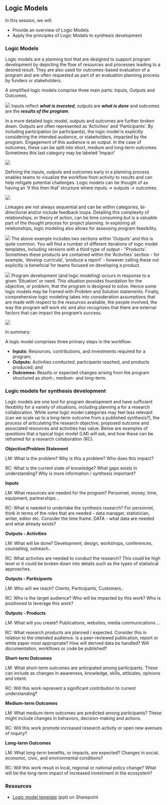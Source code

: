 ## Logic Models

In this session, we will:

- Provide an overview of Logic Models
- Apply the principles of Logic Models to synthesis development

### Logic Models

Logic models are a planning tool that are designed to support program development by depicting the flow of resources and processes leading to a desired result. They are also used for outcomes-based evaluation of a program and are often requested as part of an evaluation planning process by funders or stakeholders.  

A simplified logic models comprise three main parts: Inputs, Outputs and Outcomes.

![](images/LM1.png)
Inputs reflect ***what is invested***, outputs are ***what is done*** and outcomes are the ***results of the program***.

In a more detailed logic model, outputs and outcomes are further broken down. Outputs are often represented as 'Activities' and 'Participants'. By including participation (or participants), the logic model is explicitly considering the intended audience, or stakeholders, impacted by the program. Engagement of this audience is an output. In the case of outcomes, these can be split into short, medium and long-term outcomes. Sometimes this last category may be labeled 'Impact'

![](images/LM2.png)

Defining the inputs, outputs and outcomes early in a planning process enables teams to visualize the workflow from activity to results and can help mitigate potential challenges. Logic models can be thought of as having an 'if this then that' structure where inputs -> outputs -> outcomes.

![](images/LM3.png)

Linkages are not always sequential and can be within categories, bi-directional and/or include feedback loops. Detailing this complexity of relationships, or theory of action, can be time consuming but is a valuable part of the thought process for project planning. In exploring all relationships, logic modeling also allows for assessing program feasibility.

![](images/LM4.png)
The above example includes two sections within 'Outputs' and this is quite common. You will find a number of different iterations of logic model templates, including versions with a third type of output - "Products'. Sometimes these products are contained within the 'Activities' section - for example, 'develop curricula', 'produce a report' - however calling these out explicitly is beneficial for teams focused on developing a product.

![](images/LM5.png)
Program development (and logic modeling) occurs in response to a given 'Situation' or need. This situation provides foundation for the objective, or problem, that the program is designed to solve. Hence some logic models may be framed with Problem and Solution statements. Finally, comprehensive logic modeling takes into consideration assumptions that are made with respect to the resources available, the people involved, the way the program will work etc and also recognizes that there are external factors that can impact the program's success.

![](images/LM6.png)

In summary:

A logic model comprises three primary steps in the workflow:

- **Inputs:** Resources, contributions, and investments required for a program;
- **Outputs:** Activities conducted, participants reached, and products produced; and
- **Outcomes:** Results or expected changes arising from the program structured as short-, medium- and long-term.


### Logic models for synthesis development

Logic models are one tool for program development and have sufficient flexibility for a variety of situations, including planning a for a research collaboration. While some logic model categories may feel less relevant (can we scale up to a long-term outcome from a published synthesis?), the process of articulating the research objective, proposed outcome and associated resources and activities has value. Below are examples of questions that a typical logic model (LM) will ask, and how these can be reframed for a research collaboration (RC).

**Objective/Problem Statement** 

LM: What is the problem? Why is this a problem? Who does this impact?

RC: What is the current state of knowledge? What gaps exists in understanding? Why is more information / synthesis important?

**Inputs**

LM: What resources are needed for the program? Personnel, money, time, equipment, partnerships ..

RC: What is needed to undertake the synthesis research? For personnel, think in terms of the roles that are needed - data manager, statistician, writer, editor etc. Consider the time frame. DATA - what data are needed and what already exists?

**Outputs - Activities**

LM: What will be done? Development, design, workshops, conferences, counseling, outreach..

RC: What activities are needed to conduct the research? This could be high level or it could be broken down into details such as the types of statistical approaches.

**Outputs - Participants**

LM: Who will we reach? Clients, Participants, Customers..

RC: Who is the target audience? Who will be impacted by this work? Who is positioned to leverage this work? 

**Outputs - Products**

LM: What will you create? Publications, websites, media communications ...

RC: What research products are planned / expected. Consider this in relation to the intended audience. Is a peer-reviewed publication, report or white paper most appropriate? How will derived data be handled? Will documentation, workflows or code be published?

**Short-term Outcomes**

LM: What short-term outcomes are anticipated among participants. These can include as changes in awareness, knowledge, skills, attitudes, opinions and intent. 

RC: Will this work represent a significant contribution to current understanding? 

**Medium-term Outcomes**

LM: What medium-term outcomes are predicted among participants? These might include changes in behaviors, decision-making and actions. 

RC: Will this work promote increased research activity or open new avenues of inquiry?

**Long-term Outcomes**

LM: What long-term benefits, or impacts, are expected? Changes in social, economic, civic, and environmental conditions?

RC: Will this work result in local, regional or national policy change? What will be the long-term impact of increased investment in the ecosystem?

### Resources

- [Logic model template](https://deltacouncil.sharepoint.com/:p:/r/sites/Extranet-Science/_layouts/15/Doc.aspx?sourcedoc=%7BB1F16AA0-0938-4623-AD23-5E50BF376B68%7D&file=logic_model_template.pptx&action=edit&mobileredirect=true) (ppt) on Sharepoint


